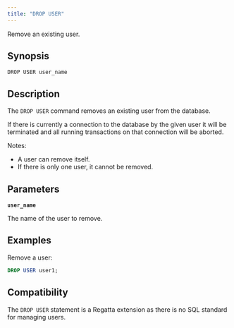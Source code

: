 ```yaml
---
title: "DROP USER"
---
```


Remove an existing user.

## Synopsis

```
DROP USER user_name
```

## Description

The `DROP USER` command removes an existing user from the database.

If there is currently a connection to the database by the given user it will be terminated and all running transactions on that connection will be aborted.

Notes:

- A user can remove itself.
- If there is only one user, it cannot be removed.

## Parameters

**`user_name`**

The name of the user to remove.

## Examples

Remove a user:

```sql
DROP USER user1;
```

## Compatibility

The `DROP USER` statement is a Regatta extension as there is no SQL standard for managing users.
